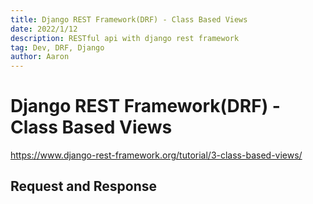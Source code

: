```yaml
---
title: Django REST Framework(DRF) - Class Based Views
date: 2022/1/12
description: RESTful api with django rest framework
tag: Dev, DRF, Django
author: Aaron
---
```


# Django REST Framework(DRF) - Class Based Views

https://www.django-rest-framework.org/tutorial/3-class-based-views/

## Request and Response

